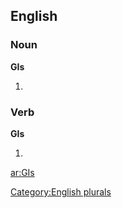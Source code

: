 {{also|gis|Gis|GIS|giş|ĝis}}
==English==

===Noun===
'''GIs'''

# {{plural of |[[GI]]}}

===Verb===
'''GIs'''

# {{third-person singular of|[[GI]]}}

[[Category:English plurals]]

[[ar:GIs]]